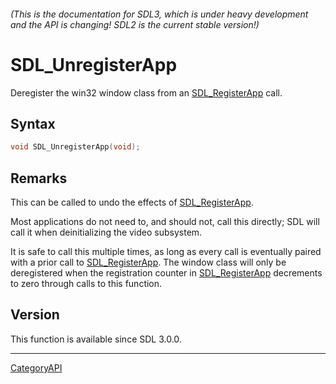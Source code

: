 ====== (This is the documentation for SDL3, which is under heavy development and the API is changing! SDL2 is the current stable version!) ======
= SDL_UnregisterApp =

Deregister the win32 window class from an [[SDL_RegisterApp]] call.

== Syntax ==

<syntaxhighlight lang='c'>
void SDL_UnregisterApp(void);
</syntaxhighlight>

== Remarks ==

This can be called to undo the effects of [[SDL_RegisterApp]].

Most applications do not need to, and should not, call this directly; SDL
will call it when deinitializing the video subsystem.

It is safe to call this multiple times, as long as every call is eventually
paired with a prior call to [[SDL_RegisterApp]]. The window class will only
be deregistered when the registration counter in [[SDL_RegisterApp]]
decrements to zero through calls to this function.

== Version ==

This function is available since SDL 3.0.0.

----
[[CategoryAPI]]


